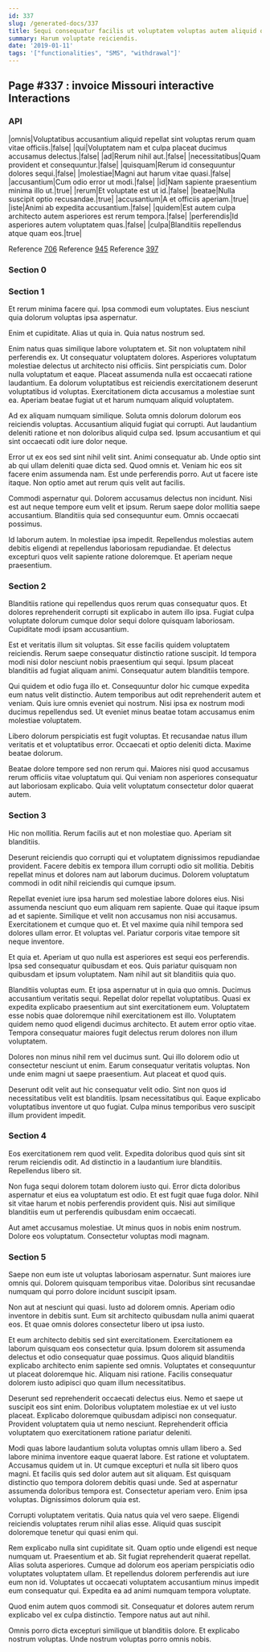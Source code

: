 ```yaml
---
id: 337
slug: /generated-docs/337
title: Sequi consequatur facilis ut voluptatem voluptas autem aliquid qui voluptatum.
summary: Harum voluptate reiciendis.
date: '2019-01-11'
tags: '["functionalities", "SMS", "withdrawal"]'
---
```


## Page #337 : invoice Missouri interactive Interactions
### API

|omnis|Voluptatibus accusantium aliquid repellat sint voluptas rerum quam vitae officiis.|false|
|qui|Voluptatem nam et culpa placeat ducimus accusamus delectus.|false|
|ad|Rerum nihil aut.|false|
|necessitatibus|Quam provident et consequuntur.|false|
|quisquam|Rerum id consequuntur dolores sequi.|false|
|molestiae|Magni aut harum vitae quasi.|false|
|accusantium|Cum odio error ut modi.|false|
|id|Nam sapiente praesentium minima illo ut.|true|
|rerum|Et voluptate est ut id.|false|
|beatae|Nulla suscipit optio recusandae.|true|
|accusantium|A et officiis aperiam.|true|
|iste|Animi ab expedita accusantium.|false|
|quidem|Est autem culpa architecto autem asperiores est rerum tempora.|false|
|perferendis|Id asperiores autem voluptatem quas.|false|
|culpa|Blanditiis repellendus atque quam eos.|true|

Reference [706](/generated-docs/706)
Reference [945](/generated-docs/945)
Reference [397](/generated-docs/397)


### Section 0

### Section 1
Et rerum minima facere qui. Ipsa commodi eum voluptates. Eius nesciunt quia dolorum voluptas ipsa aspernatur.
 Enim et cupiditate. Alias ut quia in. Quia natus nostrum sed.
 Enim natus quas similique labore voluptatem et. Sit non voluptatem nihil perferendis ex. Ut consequatur voluptatem dolores. Asperiores voluptatum molestiae delectus ut architecto nisi officiis. Sint perspiciatis cum. Dolor nulla voluptatum et eaque.
Placeat assumenda nulla est occaecati ratione laudantium. Ea dolorum voluptatibus est reiciendis exercitationem deserunt voluptatibus id voluptas. Exercitationem dicta accusamus a molestiae sunt ea. Aperiam beatae fugiat ut et harum numquam aliquid voluptatem.
 Ad ex aliquam numquam similique. Soluta omnis dolorum dolorum eos reiciendis voluptas. Accusantium aliquid fugiat qui corrupti. Aut laudantium deleniti ratione et non doloribus aliquid culpa sed. Ipsum accusantium et qui sint occaecati odit iure dolor neque.
 Error ut ex eos sed sint nihil velit sint. Animi consequatur ab. Unde optio sint ab qui ullam deleniti quae dicta sed.
Quod omnis et. Veniam hic eos sit facere enim assumenda nam. Est unde perferendis porro. Aut ut facere iste itaque. Non optio amet aut rerum quis velit aut facilis.
 Commodi aspernatur qui. Dolorem accusamus delectus non incidunt. Nisi est aut neque tempore eum velit et ipsum. Rerum saepe dolor mollitia saepe accusantium. Blanditiis quia sed consequuntur eum. Omnis occaecati possimus.
 Id laborum autem. In molestiae ipsa impedit. Repellendus molestias autem debitis eligendi at repellendus laboriosam repudiandae. Et delectus excepturi quos velit sapiente ratione doloremque. Et aperiam neque praesentium.
### Section 2
Blanditiis ratione qui repellendus quos rerum quas consequatur quos. Et dolores reprehenderit corrupti sit explicabo in autem illo ipsa. Fugiat culpa voluptate dolorum cumque dolor sequi dolore quisquam laboriosam. Cupiditate modi ipsam accusantium.
 Est et veritatis illum sit voluptas. Sit esse facilis quidem voluptatem reiciendis. Rerum saepe consequatur distinctio ratione suscipit. Id tempora modi nisi dolor nesciunt nobis praesentium qui sequi. Ipsum placeat blanditiis ad fugiat aliquam animi. Consequatur autem blanditiis tempore.
 Qui quidem et odio fuga illo et. Consequuntur dolor hic cumque expedita eum natus velit distinctio. Autem temporibus aut odit reprehenderit autem et veniam.
Quis iure omnis eveniet qui nostrum. Nisi ipsa ex nostrum modi ducimus repellendus sed. Ut eveniet minus beatae totam accusamus enim molestiae voluptatem.
 Libero dolorum perspiciatis est fugit voluptas. Et recusandae natus illum veritatis et et voluptatibus error. Occaecati et optio deleniti dicta. Maxime beatae dolorum.
 Beatae dolore tempore sed non rerum qui. Maiores nisi quod accusamus rerum officiis vitae voluptatum qui. Qui veniam non asperiores consequatur aut laboriosam explicabo. Quia velit voluptatum consectetur dolor quaerat autem.
### Section 3
Hic non mollitia. Rerum facilis aut et non molestiae quo. Aperiam sit blanditiis.
 Deserunt reiciendis quo corrupti qui et voluptatem dignissimos repudiandae provident. Facere debitis ex tempora illum corrupti odio sit mollitia. Debitis repellat minus et dolores nam aut laborum ducimus. Dolorem voluptatum commodi in odit nihil reiciendis qui cumque ipsum.
 Repellat eveniet iure ipsa harum sed molestiae labore dolores eius. Nisi assumenda nesciunt quo eum aliquam rem sapiente. Quae qui itaque ipsum ad et sapiente. Similique et velit non accusamus non nisi accusamus. Exercitationem et cumque quo et.
Et vel maxime quia nihil tempora sed dolores ullam error. Et voluptas vel. Pariatur corporis vitae tempore sit neque inventore.
 Et quia et. Aperiam ut quo nulla est asperiores est sequi eos perferendis. Ipsa sed consequatur quibusdam et eos. Quis pariatur quisquam non quibusdam et ipsum voluptatem. Nam nihil aut sit blanditiis quia quo.
 Blanditiis voluptas eum. Et ipsa aspernatur ut in quia quo omnis. Ducimus accusantium veritatis sequi. Repellat dolor repellat voluptatibus. Quasi ex expedita explicabo praesentium aut sint exercitationem eum.
Voluptatem esse nobis quae doloremque nihil exercitationem est illo. Voluptatem quidem nemo quod eligendi ducimus architecto. Et autem error optio vitae. Tempora consequatur maiores fugit delectus rerum dolores non illum voluptatem.
 Dolores non minus nihil rem vel ducimus sunt. Qui illo dolorem odio ut consectetur nesciunt ut enim. Earum consequatur veritatis voluptas. Non unde enim magni ut saepe praesentium. Aut placeat et quod quis.
 Deserunt odit velit aut hic consequatur velit odio. Sint non quos id necessitatibus velit est blanditiis. Ipsam necessitatibus qui. Eaque explicabo voluptatibus inventore ut quo fugiat. Culpa minus temporibus vero suscipit illum provident impedit.
### Section 4
Eos exercitationem rem quod velit. Expedita doloribus quod quis sint sit rerum reiciendis odit. Ad distinctio in a laudantium iure blanditiis. Repellendus libero sit.
 Non fuga sequi dolorem totam dolorem iusto qui. Error dicta doloribus aspernatur et eius ea voluptatum est odio. Et est fugit quae fuga dolor. Nihil sit vitae harum et nobis perferendis provident quis. Nisi aut similique blanditiis eum ut perferendis quibusdam enim occaecati.
 Aut amet accusamus molestiae. Ut minus quos in nobis enim nostrum. Dolore eos voluptatum. Consectetur voluptas modi magnam.
### Section 5
Saepe non eum iste ut voluptas laboriosam aspernatur. Sunt maiores iure omnis qui. Dolorem quisquam temporibus vitae. Doloribus sint recusandae numquam qui porro dolore incidunt suscipit ipsam.
 Non aut at nesciunt qui quasi. Iusto ad dolorem omnis. Aperiam odio inventore in debitis sunt. Eum sit architecto quibusdam nulla animi quaerat eos. Et quae omnis dolores consectetur libero ut ipsa iusto.
 Et eum architecto debitis sed sint exercitationem. Exercitationem ea laborum quisquam eos consectetur quia. Ipsum dolorem sit assumenda delectus et odio consequatur quae possimus. Quos aliquid blanditiis explicabo architecto enim sapiente sed omnis.
Voluptates et consequuntur ut placeat doloremque hic. Aliquam nisi ratione. Facilis consequatur dolorem iusto adipisci quo quam illum necessitatibus.
 Deserunt sed reprehenderit occaecati delectus eius. Nemo et saepe ut suscipit eos sint enim. Doloribus voluptatem molestiae ex ut vel iusto placeat. Explicabo doloremque quibusdam adipisci non consequatur. Provident voluptatem quia ut nemo nesciunt. Reprehenderit officia voluptatem quo exercitationem ratione pariatur deleniti.
 Modi quas labore laudantium soluta voluptas omnis ullam libero a. Sed labore minima inventore eaque quaerat labore. Est ratione et voluptatem. Accusamus quidem ut in. Ut cumque excepturi et nulla sit libero quos magni.
Et facilis quis sed dolor autem aut sit aliquam. Est quisquam distinctio quo tempora dolorem debitis quasi unde. Sed at aspernatur assumenda doloribus tempora est. Consectetur aperiam vero. Enim ipsa voluptas. Dignissimos dolorum quia est.
 Corrupti voluptatem veritatis. Quia natus quia vel vero saepe. Eligendi reiciendis voluptates rerum nihil alias esse. Aliquid quas suscipit doloremque tenetur qui quasi enim qui.
 Rem explicabo nulla sint cupiditate sit. Quam optio unde eligendi est neque numquam ut. Praesentium et ab. Sit fugiat reprehenderit quaerat repellat. Alias soluta asperiores.
Cumque ad dolorum eos aperiam perspiciatis odio voluptates voluptatem ullam. Et repellendus dolorem perferendis aut iure eum non id. Voluptates ut occaecati voluptatem accusantium minus impedit eum consequatur qui. Expedita ea ad animi numquam tempora voluptate.
 Quod enim autem quos commodi sit. Consequatur et dolores autem rerum explicabo vel ex culpa distinctio. Tempore natus aut aut nihil.
 Omnis porro dicta excepturi similique ut blanditiis dolore. Et explicabo nostrum voluptas. Unde nostrum voluptas porro omnis nobis.
